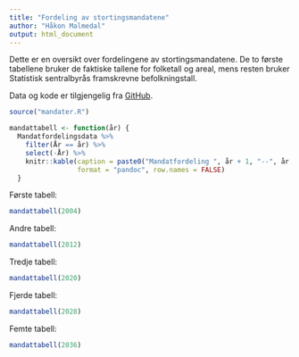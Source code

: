 ```yaml
---
title: "Fordeling av stortingsmandatene"
author: "Håkon Malmedal"
output: html_document
---
```


Dette er en oversikt over fordelingene av stortingsmandatene. De to første tabellene bruker de faktiske tallene for folketall og areal, mens resten bruker Statistisk sentralbyrås framskrevne befolkningstall.

Data og kode er tilgjengelig fra [GitHub](https://github.com/hmalmedal/mandatfordeling).

```r
source("mandater.R")
```

```r
mandattabell <- function(år) {
  Mandatfordelingsdata %>%
    filter(År == år) %>%
    select(-År) %>%
    knitr::kable(caption = paste0("Mandatfordeling ", år + 1, "--", år + 9),
                 format = "pandoc", row.names = FALSE)
  }
```

Første tabell:

```r
mandattabell(2004)
```

Andre tabell:

```r
mandattabell(2012)
```

Tredje tabell:

```r
mandattabell(2020)
```

Fjerde tabell:

```r
mandattabell(2028)
```

Femte tabell:

```r
mandattabell(2036)
```

